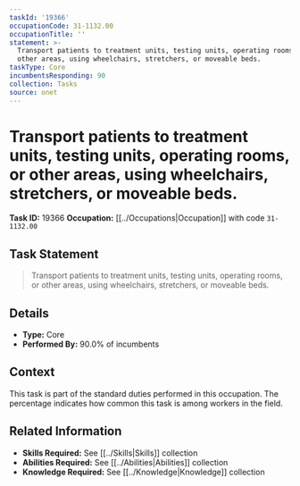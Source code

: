 ```yaml
---
taskId: '19366'
occupationCode: 31-1132.00
occupationTitle: ''
statement: >-
  Transport patients to treatment units, testing units, operating rooms, or
  other areas, using wheelchairs, stretchers, or moveable beds.
taskType: Core
incumbentsResponding: 90
collection: Tasks
source: onet
---
```

# Transport patients to treatment units, testing units, operating rooms, or other areas, using wheelchairs, stretchers, or moveable beds.

**Task ID:** 19366
**Occupation:** [[../Occupations|Occupation]] with code `31-1132.00`

## Task Statement

> Transport patients to treatment units, testing units, operating rooms, or other areas, using wheelchairs, stretchers, or moveable beds.

## Details

- **Type:** Core
- **Performed By:** 90.0% of incumbents

## Context

This task is part of the standard duties performed in this occupation. The percentage indicates how common this task is among workers in the field.

## Related Information

- **Skills Required:** See [[../Skills|Skills]] collection
- **Abilities Required:** See [[../Abilities|Abilities]] collection
- **Knowledge Required:** See [[../Knowledge|Knowledge]] collection

